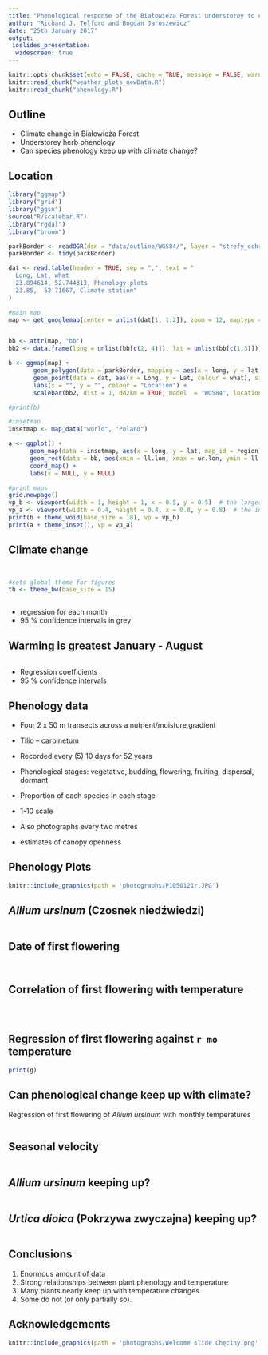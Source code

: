 ```yaml
---
title: "Phenological response of the Białowieża Forest understorey to climate change"
author: "Richard J. Telford and Bogdan Jaroszewicz"
date: "25th January 2017"
output: 
 ioslides_presentation:
  widescreen: true
---
```


```r
knitr::opts_chunk$set(echo = FALSE, cache = TRUE, message = FALSE, warning = FALSE, fig.height = 5.4, fig.width = 8)
knitr::read_chunk("weather_plots_newData.R")
knitr::read_chunk("phenology.R")

```

## Outline

- Climate change in Białowieża Forest
- Understorey herb phenology
- Can species phenology keep up with climate change?


## Location
```r
library("ggmap")
library("grid")
library("ggsn")
source("R/scalebar.R")
library("rgdal")
library("broom")

parkBorder <- readOGR(dsn = "data/outline/WGS84/", layer = "strefy_ochrony_wgs84", verbose = FALSE)
parkBorder <- tidy(parkBorder)

dat <- read.table(header = TRUE, sep = ",", text = "
  Long, Lat, what
  23.894614, 52.744313, Phenology plots
  23.85,  52.71667, Climate station"
)

#main map
map <- get_googlemap(center = unlist(dat[1, 1:2]), zoom = 12, maptype = "hybrid", style = 'feature:road|visibility:off&style=feature:administrative.locality|element:labels|visibility:on&style=feature:landscape|visibility&style=feature:landscape|element:labels|visibility:off&style=feature:poi|visibility:off&style=feature:transit|visibility:off')


bb <- attr(map, "bb")
bb2 <- data.frame(long = unlist(bb[c(2, 4)]), lat = unlist(bb[c(1,3)]))

b <- ggmap(map) + 
       geom_polygon(data = parkBorder, mapping = aes(x = long, y = lat, fill = id, group = group), alpha = 0.2, show.legend = FALSE) +
       geom_point(data = dat, aes(x = Long, y = Lat, colour = what), size = 3) +
       labs(x = "", y = "", colour = "Location") +
       scalebar(bb2, dist = 1, dd2km = TRUE, model  = "WGS84", location = "bottomright", anchor = c(x = bb$ll.lon + 0.9 * (bb$ur.lon - bb$ll.lon), y = bb$ll.lat + 0.1 * (bb$ur.lat - bb$ll.lat)))

#print(b)

#insetmap
insetmap <- map_data("world", "Poland")

a <- ggplot() +
      geom_map(data = insetmap, aes(x = long, y = lat, map_id = region), map = insetmap, colour = NA, fill = "grey60") +
      geom_rect(data = bb, aes(xmin = ll.lon, xmax = ur.lon, ymin = ll.lat, ymax = ur.lat), colour = "red", fill = "red") +
      coord_map() +
      labs(x = NULL, y = NULL)

#print maps
grid.newpage()
vp_b <- viewport(width = 1, height = 1, x = 0.5, y = 0.5)  # the larger map
vp_a <- viewport(width = 0.4, height = 0.4, x = 0.8, y = 0.8)  # the inset in upper left
print(b + theme_void(base_size = 18), vp = vp_b)
print(a + theme_inset(), vp = vp_a)
```

## Climate change

```r
```
```r
```
  
```r
#sets global theme for figures
th <- theme_bw(base_size = 15)
```

```r
```
<div class="notes">
- regression for each month
- 95 % confidence intervals in grey
</div>



## Warming is greatest January - August

```r
```

<div class="notes">
- Regression coefficients 
- 95 % confidence intervals
</div>


## Phenology data


- Four 2 x 50 m transects across a nutrient/moisture gradient
- Tilio – carpinetum
- Recorded every (5) 10 days for 52 years  
- Phenological stages: vegetative, budding, flowering, fruiting, dispersal, dormant
- Proportion of each species in each stage
- 1-10 scale

- Also photographs every two metres
- estimates of canopy openness


## Phenology Plots
```r
knitr::include_graphics(path = 'photographs/P1050121r.JPG')
```

## _Allium ursinum_ (Czosnek niedźwiedzi)
```r
```

## Date of first flowering

```r
```

```r
```

## Correlation of first flowering with temperature

```r
```
```r
```


```r
```
## Regression of first flowering against `r mo` temperature

```r
print(g)
```

## Can phenological change keep up with climate?

Regression of first flowering of _Allium ursinum_ with monthly temperatures

```r
```

## Seasonal velocity

```r
```

## _Allium ursinum_ keeping up?

```r
```

## _Urtica dioica_ (Pokrzywa zwyczajna) keeping up? 

```r
```


## Conclusions

1. Enormous amount of data
2. Strong relationships between plant phenology and temperature
3. Many plants nearly keep up with temperature changes  
4. Some do not (or only partially so).

## Acknowledgements

```r
knitr::include_graphics(path = 'photographs/Welcome slide Chęciny.png')
```

